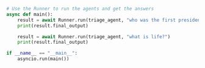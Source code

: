 ```python Python
# Use the Runner to run the agents and get the answers
async def main():
    result = await Runner.run(triage_agent, "who was the first president of the united states?")
    print(result.final_output)

    result = await Runner.run(triage_agent, "what is life?")
    print(result.final_output)

if __name__ == "__main__":
    asyncio.run(main())
```